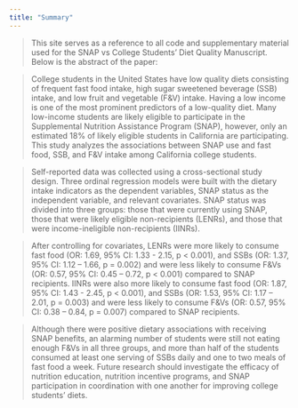 ```yaml
---
title: "Summary"
---
```


> This site serves as a reference to all code and supplementary material used for the SNAP vs College Students' Diet Quality Manuscript. Below is the abstract of the paper:

> College students in the United States have low quality diets consisting of frequent fast food intake, high sugar sweetened beverage (SSB) intake, and low fruit and vegetable (F&V) intake. Having a low income is one of the most prominent predictors of a low-quality diet. Many low-income students are likely eligible to participate in the Supplemental Nutrition Assistance Program (SNAP), however, only an estimated 18% of likely eligible students in California are participating. This study analyzes the associations between SNAP use and fast food, SSB, and F&V intake among California college students.

> Self-reported data was collected using a cross-sectional study design. Three ordinal regression models were built with the dietary intake indicators as the dependent variables, SNAP status as the independent variable, and relevant covariates. SNAP status was divided into three groups: those that were currently using SNAP, those that were likely eligible non-recipients (LENRs), and those that were income-ineligible non-recipients (IINRs).

> After controlling for covariates, LENRs were more likely to consume fast food (OR: 1.69, 95% CI: 1.33 - 2.15, p \< 0.001), and SSBs (OR: 1.37, 95% CI: 1.12 -- 1.66, p = 0.002) and were less likely to consume F&Vs (OR: 0.57, 95% CI: 0.45 -- 0.72, p \< 0.001) compared to SNAP recipients. IINRs were also more likely to consume fast food (OR: 1.87, 95% CI: 1.43 - 2.45, p \< 0.001), and SSBs (OR: 1.53, 95% CI: 1.17 -- 2.01, p = 0.003) and were less likely to consume F&Vs (OR: 0.57, 95% CI: 0.38 -- 0.84, p = 0.007) compared to SNAP recipients.

> Although there were positive dietary associations with receiving SNAP benefits, an alarming number of students were still not eating enough F&Vs in all three groups, and more than half of the students consumed at least one serving of SSBs daily and one to two meals of fast food a week. Future research should investigate the efficacy of nutrition education, nutrition incentive programs, and SNAP participation in coordination with one another for improving college students' diets.
